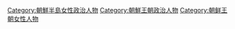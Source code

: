 [[Category:朝鮮半島女性政治人物|Category:朝鮮半島女性政治人物]]
[[Category:朝鮮王朝政治人物|Category:朝鮮王朝政治人物]]
[[Category:朝鲜王朝女性人物|Category:朝鲜王朝女性人物]]